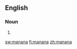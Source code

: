 ==English==

===Noun===
{{en-noun|-}}

# {{alternative spelling of|[[mañana]]}}

[[sw:manana]]
[[fi:manana]]
[[zh:manana]]